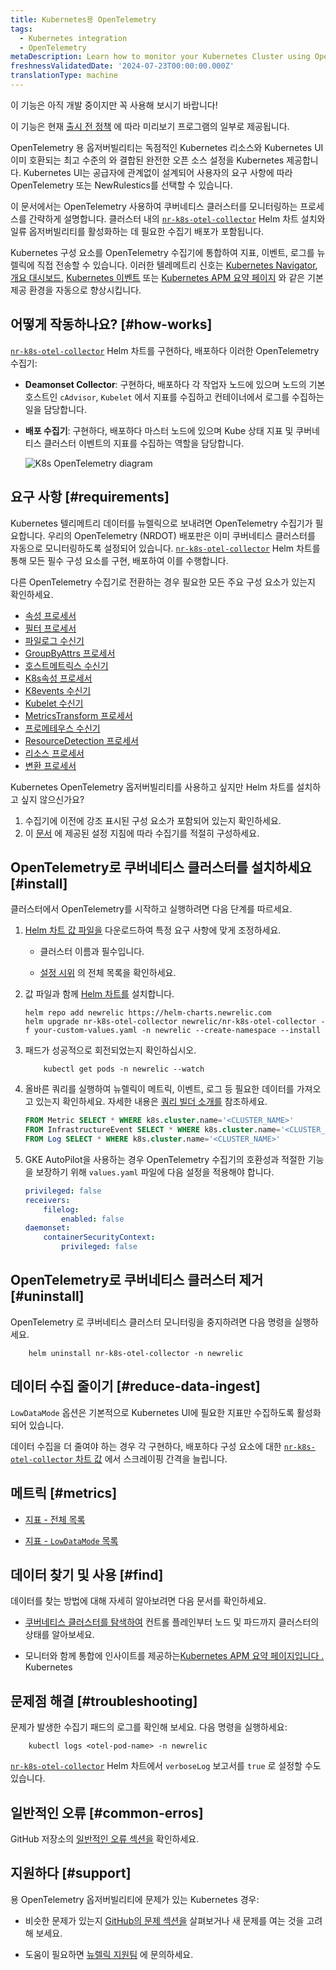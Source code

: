 ```yaml
---
title: Kubernetes용 OpenTelemetry
tags:
  - Kubernetes integration
  - OpenTelemetry
metaDescription: Learn how to monitor your Kubernetes Cluster using OpenTelemetry
freshnessValidatedDate: '2024-07-23T00:00:00.000Z'
translationType: machine
---
```


<Callout title="시사">
  이 기능은 아직 개발 중이지만 꼭 사용해 보시기 바랍니다!

  이 기능은 현재 [출시 전 정책](/docs/licenses/license-information/referenced-policies/new-relic-pre-release-policy) 에 따라 미리보기 프로그램의 일부로 제공됩니다.
</Callout>

OpenTelemetry 용 옵저버빌리티는 독점적인 Kubernetes 리소스와 Kubernetes UI 이미 호환되는 최고 수준의 와 결합된 완전한 오픈 소스 설정을 Kubernetes 제공합니다. Kubernetes UI는 공급자에 관계없이 설계되어 사용자의 요구 사항에 따라 OpenTelemetry 또는 NewRulestics를 선택할 수 있습니다.

이 문서에서는 OpenTelemetry 사용하여 쿠버네티스 클러스터를 모니터링하는 프로세스를 간략하게 설명합니다. 클러스터 내의 [`nr-k8s-otel-collector`](https://github.com/newrelic/helm-charts/tree/master/charts/nr-k8s-otel-collector) Helm 차트 설치와 일류 옵저버빌리티를 활성화하는 데 필요한 수집기 배포가 포함됩니다.

Kubernetes 구성 요소를 OpenTelemetry 수집기에 통합하여 지표, 이벤트, 로그를 뉴렐릭에 직접 전송할 수 있습니다. 이러한 텔레메트리 신호는 [Kubernetes Navigator](/docs/kubernetes-pixie/kubernetes-integration/understand-use-data/kubernetes-cluster-explorer/#navigator-preview), [개요 대시보드](/docs/kubernetes-pixie/kubernetes-integration/understand-use-data/kubernetes-cluster-explorer/#cluster-overview-dashboard), [Kubernetes 이벤트](/docs/kubernetes-pixie/kubernetes-integration/understand-use-data/kubernetes-cluster-explorer/#browse-your-kubernetes-events) 또는 [Kubernetes APM 요약 페이지](/docs/apm/apm-ui-pages/monitoring/kubernetes-summary-page/) 와 같은 기본 제공 환경을 자동으로 향상시킵니다.

## 어떻게 작동하나요? [#how-works]

[`nr-k8s-otel-collector`](https://github.com/newrelic/helm-charts/tree/master/charts/nr-k8s-otel-collector) Helm 차트를 구현하다, 배포하다 이러한 OpenTelemetry 수집기:

* **Deamonset Collector**: 구현하다, 배포하다 각 작업자 노드에 있으며 노드의 기본 호스트인 `cAdvisor`, `Kubelet` 에서 지표를 수집하고 컨테이너에서 로그를 수집하는 일을 담당합니다.

* **배포 수집기**: 구현하다, 배포하다 마스터 노드에 있으며 Kube 상태 지표 및 쿠버네티스 클러스터 이벤트의 지표를 수집하는 역할을 담당합니다.

  <img title="K8s OpenTelemetry diagram" alt="K8s OpenTelemetry diagram" src="/images/infrastructure_diagram_k8s-otel-stack.webp" />

## 요구 사항 [#requirements]

Kubernetes 텔리메트리 데이터를 뉴렐릭으로 보내려면 OpenTelemetry 수집기가 필요합니다. 우리의 OpenTelemetry (NRDOT) 배포판은 이미 쿠버네티스 클러스터를 자동으로 모니터링하도록 설정되어 있습니다. [`nr-k8s-otel-collector`](https://github.com/newrelic/helm-charts/tree/master/charts/nr-k8s-otel-collector) Helm 차트를 통해 모든 필수 구성 요소를 구현, 배포하여 이를 수행합니다.

다른 OpenTelemetry 수집기로 전환하는 경우 필요한 모든 주요 구성 요소가 있는지 확인하세요.

* [속성 프로세서](https://github.com/open-telemetry/opentelemetry-collector-contrib/tree/main/processor/attributesprocessor)
* [필터 프로세서](https://github.com/open-telemetry/opentelemetry-collector-contrib/tree/main/processor/filterprocessor)
* [파일로그 수신기](https://github.com/open-telemetry/opentelemetry-collector-contrib/tree/main/receiver/filelogreceiver)
* [GroupByAttrs 프로세서](https://github.com/open-telemetry/opentelemetry-collector-contrib/tree/main/processor/groupbyattrsprocessor)
* [호스트메트릭스 수신기](https://github.com/open-telemetry/opentelemetry-collector-contrib/tree/main/receiver/hostmetricsreceiver)
* [K8s속성 프로세서](https://github.com/open-telemetry/opentelemetry-collector-contrib/tree/main/processor/k8sattributesprocessor)
* [K8events 수신기](https://github.com/open-telemetry/opentelemetry-collector-contrib/tree/main/receiver/k8seventsreceiver)
* [Kubelet 수신기](https://github.com/open-telemetry/opentelemetry-collector-contrib/tree/main/receiver/kubeletstatsreceiver)
* [MetricsTransform 프로세서](https://github.com/open-telemetry/opentelemetry-collector-contrib/tree/main/processor/metricstransformprocessor)
* [프로메테우스 수신기](https://github.com/open-telemetry/opentelemetry-collector-contrib/tree/main/receiver/prometheusreceiver)
* [ResourceDetection 프로세서](https://github.com/open-telemetry/opentelemetry-collector-contrib/tree/main/processor/resourcedetectionprocessor)
* [리소스 프로세서](https://github.com/open-telemetry/opentelemetry-collector-contrib/tree/main/processor/resourceprocessor)
* [변환 프로세서](https://github.com/open-telemetry/opentelemetry-collector-contrib/tree/main/processor/transformprocessor)

<Callout variant="tip">
  Kubernetes OpenTelemetry 옵저버빌리티를 사용하고 싶지만 Helm 차트를 설치하고 싶지 않으신가요?

  1. 수집기에 이전에 강조 표시된 구성 요소가 포함되어 있는지 확인하세요.
  2. 이 [문서](https://github.com/newrelic/helm-charts/blob/master/charts/nr-k8s-otel-collector/collector.md) 에 제공된 설정 지침에 따라 수집기를 적절히 구성하세요.
</Callout>

## OpenTelemetry로 쿠버네티스 클러스터를 설치하세요 [#install]

클러스터에서 OpenTelemetry를 시작하고 실행하려면 다음 단계를 따르세요.

1. [Helm 차트 값 파일을](https://github.com/newrelic/helm-charts/tree/master/charts/nr-k8s-otel-collector/values.yaml#L20-L24) 다운로드하여 특정 요구 사항에 맞게 조정하세요.

   * 클러스터 이름과 <InlinePopover type="licenseKey" />필수입니다.

   * [설정 시위](https://github.com/newrelic/helm-charts/tree/master/charts/nr-k8s-otel-collector#values) 의 전체 목록을 확인하세요.

2. 값 파일과 함께 [Helm 차트를](https://github.com/newrelic/helm-charts/tree/master/charts/nr-k8s-otel-collector) 설치합니다.

   ```shell
   helm repo add newrelic https://helm-charts.newrelic.com
   helm upgrade nr-k8s-otel-collector newrelic/nr-k8s-otel-collector -f your-custom-values.yaml -n newrelic --create-namespace --install
   ```

3. 패드가 성공적으로 회전되었는지 확인하십시오.

   ```shell
       kubectl get pods -n newrelic --watch
   ```

4. 올바른 쿼리를 실행하여 뉴렐릭이 메트릭, 이벤트, 로그 등 필요한 데이터를 가져오고 있는지 확인하세요. 자세한 내용은 [쿼리 빌더 소개를](/docs/query-your-data/explore-query-data/query-builder/introduction-query-builder/) 참조하세요.

   ```sql
   FROM Metric SELECT * WHERE k8s.cluster.name='<CLUSTER_NAME>'
   FROM InfrastructureEvent SELECT * WHERE k8s.cluster.name='<CLUSTER_NAME>'
   FROM Log SELECT * WHERE k8s.cluster.name='<CLUSTER_NAME>'
   ```

5. GKE AutoPilot을 사용하는 경우 OpenTelemetry 수집기의 호환성과 적절한 기능을 보장하기 위해 `values.yaml` 파일에 다음 설정을 적용해야 합니다.

   ```yaml
   privileged: false
   receivers:
       filelog:
           enabled: false
   daemonset:
       containerSecurityContext:
           privileged: false
   ```

## OpenTelemetry로 쿠버네티스 클러스터 제거 [#uninstall]

OpenTelemetry 로 쿠버네티스 클러스터 모니터링을 중지하려면 다음 명령을 실행하세요.

```shell
    helm uninstall nr-k8s-otel-collector -n newrelic
```

## 데이터 수집 줄이기 [#reduce-data-ingest]

`LowDataMode` 옵션은 기본적으로 Kubernetes UI에 필요한 지표만 수집하도록 활성화되어 있습니다.

데이터 수집을 더 줄여야 하는 경우 각 구현하다, 배포하다 구성 요소에 대한 [`nr-k8s-otel-collector` 차트 값](https://github.com/newrelic/helm-charts/tree/master/charts/nr-k8s-otel-collector#values) 에서 스크레이핑 간격을 늘립니다.

## 메트릭 [#metrics]

* [지표 - 전체 목록](https://github.com/newrelic/helm-charts/tree/master/charts/nr-k8s-otel-collector/docs/metrics-full.md)

* [지표 - `LowDataMode` 목록](https://github.com/newrelic/helm-charts/tree/master/charts/nr-k8s-otel-collector/docs/metrics-lowDataMode.md)

## 데이터 찾기 및 사용 [#find]

데이터를 찾는 방법에 대해 자세히 알아보려면 다음 문서를 확인하세요.

* [쿠버네티스 클러스터를 탐색하여](/docs/kubernetes-pixie/kubernetes-integration/understand-use-data/kubernetes-cluster-explorer/) 컨트롤 플레인부터 노드 및 파드까지 클러스터의 상태를 알아보세요.

* 모니터와 함께 통합에 인사이트를 제공하는[Kubernetes APM 요약 페이지입니다 .](/docs/apm/apm-ui-pages/monitoring/kubernetes-summary-page/) Kubernetes

## 문제점 해결 [#troubleshooting]

문제가 발생한 수집기 패드의 로그를 확인해 보세요. 다음 명령을 실행하세요:

```shell
    kubectl logs <otel-pod-name> -n newrelic
```

[`nr-k8s-otel-collector`](https://github.com/newrelic/helm-charts/tree/master/charts/nr-k8s-otel-collector#values) Helm 차트에서 `verboseLog` 보고서를 `true` 로 설정할 수도 있습니다.

## 일반적인 오류 [#common-erros]

GitHub 저장소의 [일반적인 오류 섹션을](https://github.com/newrelic/helm-charts/tree/master/charts/nr-k8s-otel-collector#common-errors) 확인하세요.

## 지원하다 [#support]

용 OpenTelemetry 옵저버빌리티에 문제가 있는 Kubernetes 경우:

* 비슷한 문제가 있는지 [GitHub의 문제 섹션을](https://github.com/newrelic/helm-charts/issues) 살펴보거나 새 문제를 여는 것을 고려해 보세요.

* 도움이 필요하면 [뉴렐릭 지원팀](https://support.newrelic.com/s/) 에 문의하세요.